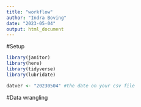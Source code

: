 ```yaml
---
title: "workflow"
author: "Indra Boving"
date: "2023-05-04"
output: html_document
---
```


#Setup

```r
library(janitor)
library(here)
library(tidyverse)
library(lubridate)

datver <- "20230504" #the date on your csv file
```

#Data wrangling

```r

```

